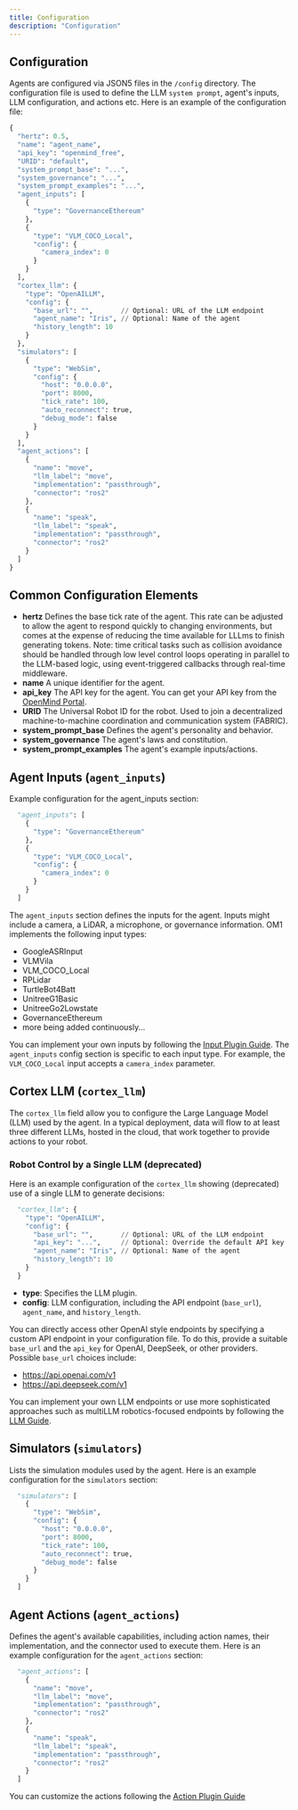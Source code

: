 ---
title: Configuration
description: "Configuration"
---

## Configuration

Agents are configured via JSON5 files in the `/config` directory. The configuration file is used to define the LLM `system prompt`, agent's inputs, LLM configuration, and actions etc. Here is an example of the configuration file:

```python
{
  "hertz": 0.5,
  "name": "agent_name",
  "api_key": "openmind_free",
  "URID": "default",
  "system_prompt_base": "...",
  "system_governance": "...",
  "system_prompt_examples": "...",
  "agent_inputs": [
    {
      "type": "GovernanceEthereum"
    },
    {
      "type": "VLM_COCO_Local",
      "config": {
        "camera_index": 0
      }
    }
  ],
  "cortex_llm": {
    "type": "OpenAILLM",
    "config": {
      "base_url": "",       // Optional: URL of the LLM endpoint
      "agent_name": "Iris", // Optional: Name of the agent
      "history_length": 10
    }
  },
  "simulators": [
    {
      "type": "WebSim",
      "config": {
        "host": "0.0.0.0",
        "port": 8000,
        "tick_rate": 100,
        "auto_reconnect": true,
        "debug_mode": false
      }
    }
  ],
  "agent_actions": [
    {
      "name": "move",
      "llm_label": "move",
      "implementation": "passthrough",
      "connector": "ros2"
    },
    {
      "name": "speak",
      "llm_label": "speak",
      "implementation": "passthrough",
      "connector": "ros2"
    }
  ]
}
```

## Common Configuration Elements

* **hertz** Defines the base tick rate of the agent. This rate can be adjusted to allow the agent to respond quickly to changing environments, but comes at the expense of reducing the time available for LLLms to finish generating tokens. Note: time critical tasks such as collision avoidance should be handled through low level control loops operating in parallel to the LLM-based logic, using event-triggered callbacks through real-time middleware. 
* **name** A unique identifier for the agent.
* **api_key** The API key for the agent. You can get your API key from the [OpenMind Portal](https://portal.openmind.org/).
* **URID** The Universal Robot ID for the robot. Used to join a decentralized machine-to-machine coordination and communication system (FABRIC). 
* **system_prompt_base** Defines the agent's personality and behavior.
* **system_governance** The agent's laws and constitution.
* **system_prompt_examples** The agent's example inputs/actions.

## Agent Inputs (`agent_inputs`)

Example configuration for the agent_inputs section:

```python
  "agent_inputs": [
    {
      "type": "GovernanceEthereum"
    },
    {
      "type": "VLM_COCO_Local",
      "config": {
        "camera_index": 0
      }
    }
  ]
```

The `agent_inputs` section defines the inputs for the agent. Inputs might include a camera, a LiDAR, a microphone, or governance information. OM1 implements the following input types:

* GoogleASRInput
* VLMVila
* VLM_COCO_Local
* RPLidar
* TurtleBot4Batt
* UnitreeG1Basic
* UnitreeGo2Lowstate
* GovernanceEthereum
* more being added continuously...

You can implement your own inputs by following the [Input Plugin Guide](4_inputs). The `agent_inputs` config section is specific to each input type. For example, the `VLM_COCO_Local` input accepts a `camera_index` parameter.

## Cortex LLM (`cortex_llm`)

The `cortex_llm` field allow you to configure the Large Language Model (LLM) used by the agent. In a typical deployment, data will flow to at least three different LLMs, hosted in the cloud, that work together to provide actions to your robot.

### Robot Control by a Single LLM (deprecated)

Here is an example configuration of the `cortex_llm` showing (deprecated) use of a single LLM to generate decisions:

```python
  "cortex_llm": {
    "type": "OpenAILLM",
    "config": {
      "base_url": "",       // Optional: URL of the LLM endpoint
      "api_key": "...",     // Optional: Override the default API key
      "agent_name": "Iris", // Optional: Name of the agent
      "history_length": 10
    }
  }
```

* **type**: Specifies the LLM plugin.
* **config**: LLM configuration, including the API endpoint (`base_url`), `agent_name`, and `history_length`.

You can directly access other OpenAI style endpoints by specifying a custom API endpoint in your configuration file. To do this, provide a suitable `base_url` and the `api_key` for OpenAI, DeepSeek, or other providers. Possible `base_url` choices include:

* https://api.openai.com/v1
* https://api.deepseek.com/v1

You can implement your own LLM endpoints or use more sophisticated approaches such as multiLLM robotics-focused endpoints by following the [LLM Guide](5_llms).

## Simulators (`simulators`)

Lists the simulation modules used by the agent. Here is an example configuration for the `simulators` section:

```python
  "simulators": [
    {
      "type": "WebSim",
      "config": {
        "host": "0.0.0.0",
        "port": 8000,
        "tick_rate": 100,
        "auto_reconnect": true,
        "debug_mode": false
      }
    }
  ]
```

## Agent Actions (`agent_actions`)

Defines the agent's available capabilities, including action names, their implementation, and the connector used to execute them. Here is an example configuration for the `agent_actions` section:

```python
  "agent_actions": [
    {
      "name": "move",
      "llm_label": "move",
      "implementation": "passthrough",
      "connector": "ros2"
    },
    {
      "name": "speak",
      "llm_label": "speak",
      "implementation": "passthrough",
      "connector": "ros2"
    }
  ]
```

You can customize the actions following the [Action Plugin Guide](6_actions)
